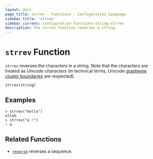 ```yaml
---
layout: docs
page_title: strrev - Functions - Configuration Language
sidebar_title: 'strrev'
sidebar_current: configuration-functions-string-strrev
description: The strrev function reverses a string.
---
```


# `strrev` Function

`strrev` reverses the characters in a string.
Note that the characters are treated as _Unicode characters_ (in technical terms, Unicode [grapheme cluster boundaries](https://unicode.org/reports/tr29/#Grapheme_Cluster_Boundaries) are respected).

```hcl
strrev(string)
```

## Examples

```text
> strrev("hello")
olleh
> strrev("a ☃")
☃ a
```

## Related Functions

- [`reverse`](/docs/from-1.5/functions/collection/reverse) reverses a sequence.
